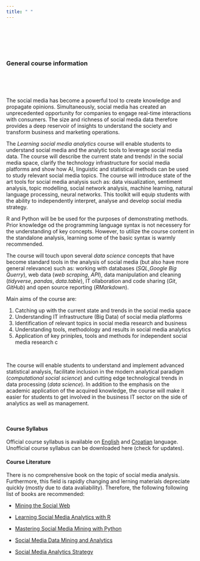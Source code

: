 ```yaml
---
title: " "
---
```


<br>
<br>
<br>
<br>

### General course information
<br>
<br>
<br>

The social media has become a powerful tool to create knowledge and propagate opinions. Simultaneously, social media has created an unprecedented opportunity for companies to engage real-time interactions with consumers. The size and richness of social media data therefore provides a deep reservoir of insights to understand the society and transform business and marketing operations.

The *Learning social media analytics* course will enable students to understand social media and the analytic tools to leverage social media data. The course will describe the current state and trends! in the social media space, clarify the technology infrastructure for social media platforms and show how AI, linguistic and statistical methods can be used to study relevant social media topics. The course will introduce state of the art tools for social media analysis such as: data visualization, sentiment analysis, topic modelling, social network analysis, machine learning, natural language processing, neural networks. This toolkit will equip students with the ability to independently interpret, analyse and develop social media strategy.  

R and Python will be be used for the purposes of demonstrating methods. Prior knowledge od the programming language syntax is not necessery for the understanding of key concepts. However, to utilize the course content in the standalone analysis, learning some of the basic syntax is warmly recommended.

The course will touch upon several *data science* concepts that have become standard tools in the analysis of social media (but also have more general relevance) such as: working with databases (*SQL*,*Google Big Querry*), web data (*web scraping*, *API*), data manipulation and cleaning (*tidyverse*, *pandas*, *data.table*), IT ollaboration and code sharing (*Git*, *GitHub*) and open source reporting (*RMarkdown*).


Main aims of the course are:

1) Catching up with the current state and trends in the social media space 
2) Understanding IT infrastructure (Big Data) of social media platforms  
3) Identification of relevant topics in social media research and business 
4) Understanding tools, methodology and results in social media analytics
5) Application of key priniples, tools and methods for independent social media research
c

<br>

The course will enable students to understand and implement advanced statistical analysis, facilitate inclusion in the modern analytical paradigm (*computational social science*) and cutting edge technological trends in data processing (*data science*). In addition to the emphasis on the academic application of the acquired knowledge, the course will make it easier for students to get involved in the business IT sector on the side of analytics as well as management.


<br>


#### Course Syllabus


Official course syllabus is available on [English](https://github.com/lusiki/Learning-Social-Media-Analytics/blob/main/syllab/Learning%20social%20media%20analytics.docx) and [Croatian](https://github.com/lusiki/Learning-Social-Media-Analytics/blob/main/syllab/Analitika%20dru%C5%A1tvenih%20medija.docx) language.
<br>
Unofficial course syllabus can be downloaded here (check for updates).



#### Course Literature


There is no comprehensive book on the topic of social media analysis. Furthermore, this field is rapidly changing and lerning materials depreciate quickly (mostly due to data avaliability). Therefore, the following following list of books are recommended:

- [Mining the Social Web](https://www.webpages.uidaho.edu/~stevel/504/mining-the-social-web-2nd-edition.pdf) 

- [Learning Social Media Analytics with R](https://www.packtpub.com/product/learning-social-media-analytics-with-r/9781787127524)

- [Mastering Social Media Mining with Python](https://www.packtpub.com/product/mastering-social-media-mining-with-python/9781783552016) 

- [Social Media Data Mining and Analytics](https://www.wiley.com/en-us/Social+Media+Data+Mining+and+Analytics-p-9781118824856) 

- [Social Media Analytics Strategy](https://www.apress.com/us/book/9781484231012)


<br>
